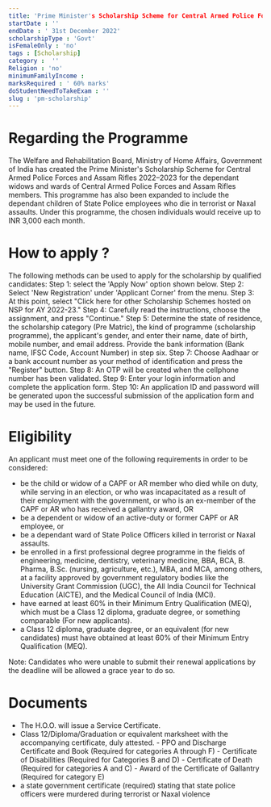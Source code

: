 ```yaml
---
title: 'Prime Minister's Scholarship Scheme for Central Armed Police Forces and Assam Rifles 2022-23'
startDate : ''
endDate : ' 31st December 2022'
scholarshipType : 'Govt'
isFemaleOnly : 'no'
tags : [Scholarship]
category :  ''
Religion : 'no'
minimumFamilyIncome :
marksRequired : ' 60% marks'
doStudentNeedToTakeExam : ''
slug : 'pm-scholarship'
---
```


# Regarding the Programme

The Welfare and Rehabilitation Board, Ministry of Home Affairs, Government of India has created the Prime Minister's Scholarship Scheme for Central Armed Police Forces and Assam Rifles 2022–2023 for the dependant widows 
and wards of Central Armed Police Forces and Assam Rifles members. This programme has also been expanded to include the dependant children of State Police employees who die in terrorist or Naxal assaults. Under this programme,
the chosen individuals would receive up to INR 3,000 each month.


# How to apply ?

The following methods can be used to apply for the scholarship by qualified candidates:
Step 1: select the 'Apply Now' option shown below. 
Step 2: Select 'New Registration' under 'Applicant Corner' from the menu.
Step 3: At this point, select "Click here for other Scholarship Schemes hosted on NSP for AY 2022-23."
Step 4: Carefully read the instructions, choose the assignment, and press "Continue." 
Step 5: Determine the state of residence, the scholarship category (Pre Matric), the kind of programme (scholarship programme), the applicant's gender, and enter their name, date of birth, mobile number, and email address.
Provide the bank information (Bank name, IFSC Code, Account Number) in step six.
Step 7: Choose Aadhaar or a bank account number as your method of identification and press the "Register" button.
Step 8: An OTP will be created when the cellphone number has been validated.
Step 9: Enter your login information and complete the application form.
Step 10: An application ID and password will be generated upon the successful submission of the application form and may be used in the future.


# Eligibility

An applicant must meet one of the following requirements in order to be considered:

- be the child or widow of a CAPF or AR member who died while on duty, while serving in an election, or who was incapacitated as a result of their employment with the government, or who is an ex-member of the CAPF or AR who has received a gallantry award, OR
- be a dependent or widow of an active-duty or former CAPF or AR employee, or
- be a dependant ward of State Police Officers killed in terrorist or Naxal assaults.
- be enrolled in a first professional degree programme in the fields of engineering, medicine, dentistry, veterinary medicine, BBA, BCA, B. Pharma, B.Sc. (nursing, agriculture, etc.), MBA, and MCA, among others, at a facility approved by government regulatory bodies like the University Grant Commission (UGC), the All India Council for Technical Education (AICTE), and the Medical Council of India (MCI).
- have earned at least 60% in their Minimum Entry Qualification (MEQ), which must be a Class 12 diploma, graduate degree, or something comparable (For new applicants). 
- a Class 12 diploma, graduate degree, or an equivalent (for new candidates) must have obtained at least 60% of their Minimum Entry Qualification (MEQ). 

Note: Candidates who were unable to submit their renewal applications by the deadline will be allowed a grace year to do so.



# Documents

- The H.O.O. will issue a Service Certificate.
- Class 12/Diploma/Graduation or equivalent marksheet with the accompanying certificate, duly attested.
            - PPO and Discharge Certificate and Book (Required for categories A through F)
            - Certificate of Disabilities (Required for Categories B and D)
            - Certificate of Death (Required for categories A and C)
            - Award of the Certificate of Gallantry (Required for category E)
- a state government certificate (required) stating that state police officers were murdered during terrorist or Naxal violence


